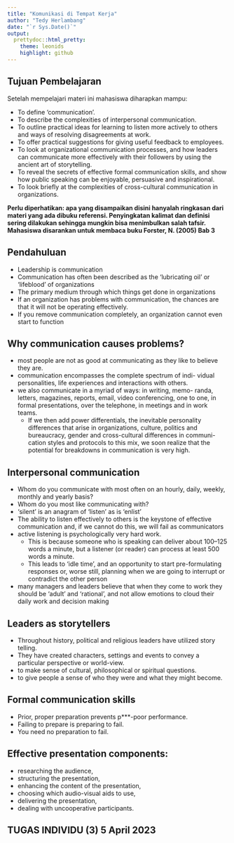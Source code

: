 ```yaml
---
title: "Komunikasi di Tempat Kerja"
author: "Tedy Herlambang"
date: "`r Sys.Date()`"
output:
  prettydoc::html_pretty:
    theme: leonids
    highlight: github
---
```


## Tujuan Pembelajaran

Setelah mempelajari materi ini mahasiswa diharapkan mampu:

- To define ‘communication’.
- To describe the complexities of interpersonal communication.
- To outline practical ideas for learning to listen more actively to others and ways of resolving disagreements at work.
- To offer practical suggestions for giving useful feedback to employees.
- To look at organizational communication processes, and how leaders
can communicate more effectively with their followers by using the
ancient art of storytelling.
- To reveal the secrets of effective formal communication skills, and
show how public speaking can be enjoyable, persuasive and inspirational.
- To look briefly at the complexities of cross-cultural communication in
organizations.

**Perlu diperhatikan: apa yang disampaikan disini hanyalah ringkasan dari materi yang ada dibuku referensi. Penyingkatan kalimat dan definisi sering dilakukan sehingga mungkin bisa menimbulkan salah tafsir. Mahasiswa disarankan untuk membaca buku Forster, N. (2005) Bab 3**

## Pendahuluan

- Leadership is communication
- Communication has often been described as the ‘lubricating oil’ or
‘lifeblood’ of organizations
- The primary medium through which things get done in organizations
- If an organization has problems with communication, the chances
are that it will not be operating effectively.
- If you remove communication completely, an organization cannot even start to function

## Why communication causes problems?

- most people are not as good at communicating as they
like to believe they are.
- communication encompasses the complete spectrum of indi-
vidual personalities, life experiences and interactions with others.
- we also communicate in a myriad of ways: in writing, memo-
randa, letters, magazines, reports, email, video conferencing, one to
one, in formal presentations, over the telephone, in meetings and in
work teams.
   + If we then add power differentials, the inevitable
personality differences that arise in organizations, culture, politics
and bureaucracy, gender and cross-cultural differences in communi-
cation styles and protocols to this mix, we soon realize that the
potential for breakdowns in communication is very high.

## Interpersonal communication

- Whom do you communicate with most often on an hourly, daily, weekly, monthly and yearly basis?
- Whom do you most like communicating with? 
- 'silent’ is an anagram of ‘listen’ as is ‘enlist’
- The ability to listen effectively to others is the keystone of effective communication and, if we cannot do this, we will fail as communicators
- active listening is psychologically very hard work. 
  + This is
because someone who is speaking can deliver about 100–125 words 
a minute, but a listener (or reader) can process at least 500 words a
minute.
  + This leads to ‘idle time’, and an opportunity to start pre-formulating responses or, worse still, planning when we are going to interrupt or contradict the other person
- many managers and leaders believe that when they come to
work they should be ‘adult’ and ‘rational’, and not allow emotions to
cloud their daily work and decision making

## Leaders as storytellers

- Throughout history, political and religious leaders have utilized story telling. 
- They have created characters, settings and events to convey a
particular perspective or world-view.
- to make sense of
cultural, philosophical or spiritual questions.
- to give people a sense of who they were and what they might become. 

## Formal communication skills

- Prior, proper preparation prevents p***-poor performance.
- Failing to prepare is preparing to fail.
- You need no preparation to fail.

## Effective presentation components:

- researching the audience,
- structuring the presentation,
- enhancing the content of the presentation,
- choosing which audio-visual aids to use,
- delivering the presentation,
- dealing with uncooperative participants.

## TUGAS INDIVIDU (3) 5 April 2023



